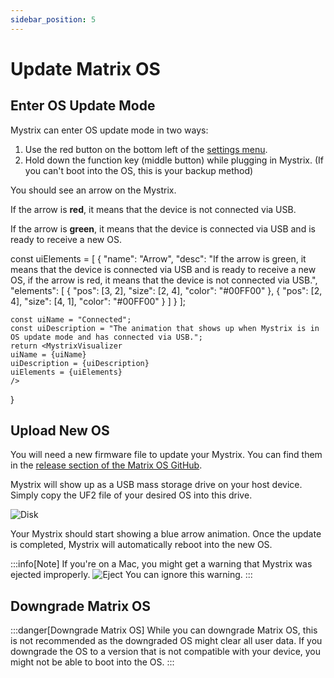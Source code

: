```yaml
---
sidebar_position: 5
---
```



# Update Matrix OS

## Enter OS Update Mode

Mystrix can enter OS update mode in two ways:

1. Use the red button on the bottom left of the [settings menu](/docs/MatrixOS/SystemSettings).
2. Hold down the function key (middle button) while plugging in Mystrix. (If you can't boot into the OS, this is your backup method)

You should see an arrow on the Mystrix.

If the arrow is **red**, it means that the device is not connected via USB.

If the arrow is **green**, it means that the device is connected via USB and is ready to receive a new OS.

<!-- this has to be there and not at the top cause than it breaks spaces in the navigation -->

const uiElements = [
    {
        "name": "Arrow",
        "desc": "If the arrow is green, it means that the device is connected via USB and is ready to receive a new OS, if the arrow is red, it means that the device is not connected via USB.",
        "elements": [
            {
                "pos": [3, 2],
                "size": [2, 4],
                "color": "#00FF00"
            },
            {
                "pos": [2, 4],
                "size": [4, 1],
                "color": "#00FF00"
            }
        ]
    }
];

    const uiName = "Connected";
    const uiDescription = "The animation that shows up when Mystrix is in OS update mode and has connected via USB.";
    return <MystrixVisualizer
    uiName = {uiName}
    uiDescription = {uiDescription}
    uiElements = {uiElements}
    />

}

<ArrowGreen />

## Upload New OS

You will need a new firmware file to update your Mystrix. You can find them in the [release section of the Matrix OS GitHub](https://github.com/203-Systems/MatrixOS/releases).

Mystrix will show up as a USB mass storage drive on your host device. Simply copy the UF2 file of your desired OS into this drive.

![Disk](MatrixDisk.png)

Your Mystrix should start showing a blue arrow animation. Once the update is completed, Mystrix will automatically reboot into the new OS.

:::info[Note]
If you're on a Mac, you might get a warning that Mystrix was ejected improperly.
![Eject](MatrixEject.png)
You can ignore this warning.
:::

## Downgrade Matrix OS

:::danger[Downgrade Matrix OS]
While you can downgrade Matrix OS, this is not recommended as the downgraded OS might clear all user data. If you downgrade the OS to a version that is not compatible with your device, you might not be able to boot into the OS.
:::
